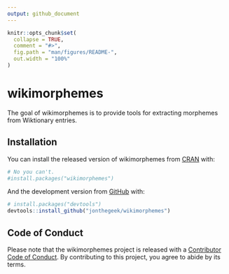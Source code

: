 ```yaml
---
output: github_document
---
```


<!-- README.md is generated from README.Rmd. Please edit that file -->

```r
knitr::opts_chunk$set(
  collapse = TRUE,
  comment = "#>",
  fig.path = "man/figures/README-",
  out.width = "100%"
)
```

# wikimorphemes

<!-- badges: start -->
<!-- badges: end -->

The goal of wikimorphemes is to provide tools for extracting morphemes from Wiktionary entries.

## Installation

You can install the released version of wikimorphemes from [CRAN](https://CRAN.R-project.org) with:

``` r
# No you can't.
#install.packages("wikimorphemes")
```

And the development version from [GitHub](https://github.com/) with:

``` r
# install.packages("devtools")
devtools::install_github("jonthegeek/wikimorphemes")
```

## Code of Conduct
  
Please note that the wikimorphemes project is released with a [Contributor Code of Conduct](https://contributor-covenant.org/version/2/0/CODE_OF_CONDUCT.html). 
By contributing to this project, you agree to abide by its terms.
